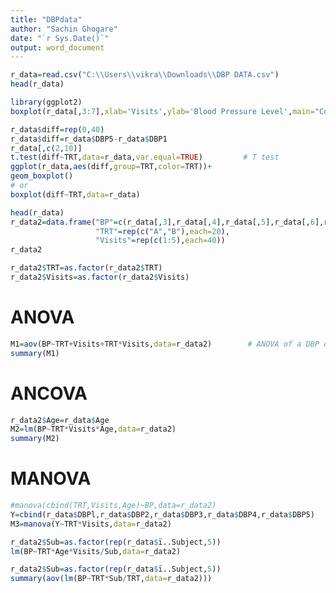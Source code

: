 ---
title: "DBPdata"
author: "Sachin Ghogare"
date: "`r Sys.Date()`"
output: word_document
---

```{r}
r_data=read.csv("C:\\Users\\vikra\\Downloads\\DBP DATA.csv")
head(r_data)
```

```{r}
library(ggplot2)
boxplot(r_data[,3:7],xlab='Visits',ylab='Blood Pressure Level',main="Comparison of repeated measures of blood pressure")
```

```{r}
r_data$diff=rep(0,40)
r_data$diff=r_data$DBP5-r_data$DBP1
r_data[,c(2,10)]
t.test(diff~TRT,data=r_data,var.equal=TRUE)         # T test 
ggplot(r_data,aes(diff,group=TRT,color=TRT))+
geom_boxplot()
# or
boxplot(diff~TRT,data=r_data)
```

```{r}
head(r_data)
r_data2=data.frame("BP"=c(r_data[,3],r_data[,4],r_data[,5],r_data[,6],r_data[,7]),
                   "TRT"=rep(c("A","B"),each=20),
                   "Visits"=rep(c(1:5),each=40))
r_data2
```
```{r}
r_data2$TRT=as.factor(r_data2$TRT)
r_data2$Visits=as.factor(r_data2$Visits)
```
# ANOVA
```{r}
M1=aov(BP~TRT+Visits+TRT*Visits,data=r_data2)        # ANOVA of a DBP data
summary(M1)
```
# ANCOVA
```{r}
r_data2$Age=r_data$Age
M2=lm(BP~TRT*Visits*Age,data=r_data2)
summary(M2)
```
# MANOVA 
```{r}
#manova(cbind(TRT,Visits,Age)~BP,data=r_data2)
Y=cbind(r_data$DBPl,r_data$DBP2,r_data$DBP3,r_data$DBP4,r_data$DBP5)
M3=manova(Y~TRT*Visits,data=r_data2)
```
 
```{r}
r_data2$Sub=as.factor(rep(r_data$ï..Subject,5))
lm(BP~TRT*Age*Visits/Sub,data=r_data2)
```
```{r}
r_data2$Sub=as.factor(rep(r_data$ï..Subject,5))
summary(aov(lm(BP~TRT*Sub/TRT,data=r_data2)))
```
 
 
